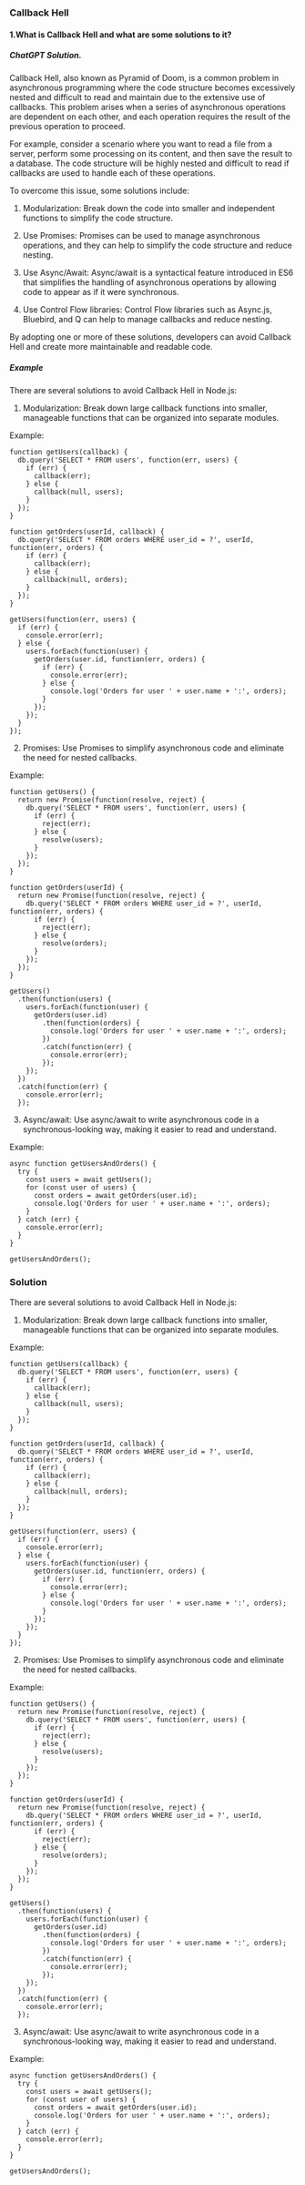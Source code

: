 ### Callback Hell

#### 1.What is Callback Hell and what are some solutions to it?

##### ChatGPT Solution.

Callback Hell, also known as Pyramid of Doom, is a common problem in asynchronous programming where the code structure becomes excessively nested and difficult to read and maintain due to the extensive use of callbacks. This problem arises when a series of asynchronous operations are dependent on each other, and each operation requires the result of the previous operation to proceed.

For example, consider a scenario where you want to read a file from a server, perform some processing on its content, and then save the result to a database. The code structure will be highly nested and difficult to read if callbacks are used to handle each of these operations.

To overcome this issue, some solutions include:

1. Modularization: Break down the code into smaller and independent functions to simplify the code structure.

2. Use Promises: Promises can be used to manage asynchronous operations, and they can help to simplify the code structure and reduce nesting.

3. Use Async/Await: Async/await is a syntactical feature introduced in ES6 that simplifies the handling of asynchronous operations by allowing code to appear as if it were synchronous.

4. Use Control Flow libraries: Control Flow libraries such as Async.js, Bluebird, and Q can help to manage callbacks and reduce nesting.

By adopting one or more of these solutions, developers can avoid Callback Hell and create more maintainable and readable code.

##### Example

There are several solutions to avoid Callback Hell in Node.js:

1. Modularization: Break down large callback functions into smaller, manageable functions that can be organized into separate modules.

Example:

```
function getUsers(callback) {
  db.query('SELECT * FROM users', function(err, users) {
    if (err) {
      callback(err);
    } else {
      callback(null, users);
    }
  });
}

function getOrders(userId, callback) {
  db.query('SELECT * FROM orders WHERE user_id = ?', userId, function(err, orders) {
    if (err) {
      callback(err);
    } else {
      callback(null, orders);
    }
  });
}

getUsers(function(err, users) {
  if (err) {
    console.error(err);
  } else {
    users.forEach(function(user) {
      getOrders(user.id, function(err, orders) {
        if (err) {
          console.error(err);
        } else {
          console.log('Orders for user ' + user.name + ':', orders);
        }
      });
    });
  }
});
```

2. Promises: Use Promises to simplify asynchronous code and eliminate the need for nested callbacks.

Example:

```
function getUsers() {
  return new Promise(function(resolve, reject) {
    db.query('SELECT * FROM users', function(err, users) {
      if (err) {
        reject(err);
      } else {
        resolve(users);
      }
    });
  });
}

function getOrders(userId) {
  return new Promise(function(resolve, reject) {
    db.query('SELECT * FROM orders WHERE user_id = ?', userId, function(err, orders) {
      if (err) {
        reject(err);
      } else {
        resolve(orders);
      }
    });
  });
}

getUsers()
  .then(function(users) {
    users.forEach(function(user) {
      getOrders(user.id)
        .then(function(orders) {
          console.log('Orders for user ' + user.name + ':', orders);
        })
        .catch(function(err) {
          console.error(err);
        });
    });
  })
  .catch(function(err) {
    console.error(err);
  });
```

3. Async/await: Use async/await to write asynchronous code in a synchronous-looking way, making it easier to read and understand.

Example:

```
async function getUsersAndOrders() {
  try {
    const users = await getUsers();
    for (const user of users) {
      const orders = await getOrders(user.id);
      console.log('Orders for user ' + user.name + ':', orders);
    }
  } catch (err) {
    console.error(err);
  }
}

getUsersAndOrders();
```

### Solution

There are several solutions to avoid Callback Hell in Node.js:

1. Modularization: Break down large callback functions into smaller, manageable functions that can be organized into separate modules.

Example:

```
function getUsers(callback) {
  db.query('SELECT * FROM users', function(err, users) {
    if (err) {
      callback(err);
    } else {
      callback(null, users);
    }
  });
}

function getOrders(userId, callback) {
  db.query('SELECT * FROM orders WHERE user_id = ?', userId, function(err, orders) {
    if (err) {
      callback(err);
    } else {
      callback(null, orders);
    }
  });
}

getUsers(function(err, users) {
  if (err) {
    console.error(err);
  } else {
    users.forEach(function(user) {
      getOrders(user.id, function(err, orders) {
        if (err) {
          console.error(err);
        } else {
          console.log('Orders for user ' + user.name + ':', orders);
        }
      });
    });
  }
});
```

2. Promises: Use Promises to simplify asynchronous code and eliminate the need for nested callbacks.

Example:

```
function getUsers() {
  return new Promise(function(resolve, reject) {
    db.query('SELECT * FROM users', function(err, users) {
      if (err) {
        reject(err);
      } else {
        resolve(users);
      }
    });
  });
}

function getOrders(userId) {
  return new Promise(function(resolve, reject) {
    db.query('SELECT * FROM orders WHERE user_id = ?', userId, function(err, orders) {
      if (err) {
        reject(err);
      } else {
        resolve(orders);
      }
    });
  });
}

getUsers()
  .then(function(users) {
    users.forEach(function(user) {
      getOrders(user.id)
        .then(function(orders) {
          console.log('Orders for user ' + user.name + ':', orders);
        })
        .catch(function(err) {
          console.error(err);
        });
    });
  })
  .catch(function(err) {
    console.error(err);
  });
```

3. Async/await: Use async/await to write asynchronous code in a synchronous-looking way, making it easier to read and understand.

Example:

```
async function getUsersAndOrders() {
  try {
    const users = await getUsers();
    for (const user of users) {
      const orders = await getOrders(user.id);
      console.log('Orders for user ' + user.name + ':', orders);
    }
  } catch (err) {
    console.error(err);
  }
}

getUsersAndOrders();
```
